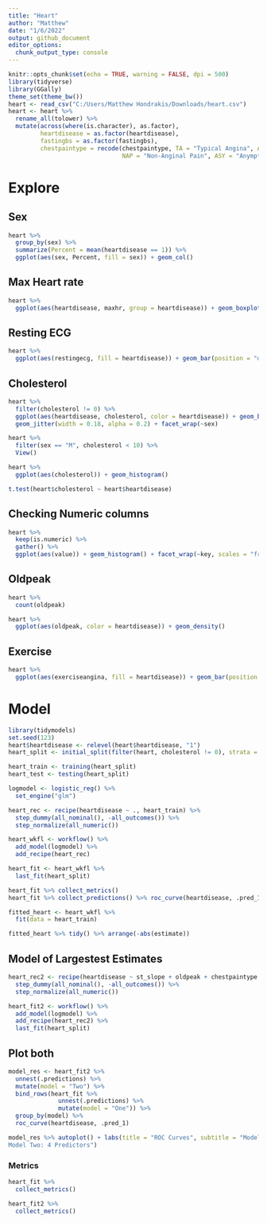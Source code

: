 ```yaml
---
title: "Heart"
author: "Matthew"
date: "1/6/2022"
output: github_document
editor_options:
  chunk_output_type: console
---
```


```r
knitr::opts_chunk$set(echo = TRUE, warning = FALSE, dpi = 500)
library(tidyverse)
library(GGally)
theme_set(theme_bw())
heart <- read_csv("C:/Users/Matthew Hondrakis/Downloads/heart.csv")
heart <- heart %>%
  rename_all(tolower) %>%
  mutate(across(where(is.character), as.factor),
         heartdisease = as.factor(heartdisease),
         fastingbs = as.factor(fastingbs),
         chestpaintype = recode(chestpaintype, TA = "Typical Angina", ATA = "Atypical Angina", 
                                NAP = "Non-Anginal Pain", ASY = "Anymptomatic"))
```

# Explore

## Sex
```r
heart %>%
  group_by(sex) %>%
  summarize(Percent = mean(heartdisease == 1)) %>%
  ggplot(aes(sex, Percent, fill = sex)) + geom_col()
```

## Max Heart rate
```r
heart %>%
  ggplot(aes(heartdisease, maxhr, group = heartdisease)) + geom_boxplot()
```

## Resting ECG
```r
heart %>%
  ggplot(aes(restingecg, fill = heartdisease)) + geom_bar(position = "dodge")

```

## Cholesterol 
```r
heart %>%
  filter(cholesterol != 0) %>%
  ggplot(aes(heartdisease, cholesterol, color = heartdisease)) + geom_boxplot() + 
  geom_jitter(width = 0.18, alpha = 0.2) + facet_wrap(~sex)

heart %>%
  filter(sex == "M", cholesterol < 10) %>%
  View()

heart %>%
  ggplot(aes(cholesterol)) + geom_histogram()

t.test(heart$cholesterol ~ heart$heartdisease)
```

## Checking Numeric columns
```r
heart %>%
  keep(is.numeric) %>%
  gather() %>%
  ggplot(aes(value)) + geom_histogram() + facet_wrap(~key, scales = "free")
```

## Oldpeak
```r
heart %>%
  count(oldpeak)

heart %>%
  ggplot(aes(oldpeak, color = heartdisease)) + geom_density()
```

## Exercise
```r
heart %>%
  ggplot(aes(exerciseangina, fill = heartdisease)) + geom_bar(position = "dodge") + scale_fill_hue(direction = -1)
```


# Model
```r
library(tidymodels)
set.seed(123)
heart$heartdisease <- relevel(heart$heartdisease, "1")
heart_split <- initial_split(filter(heart, cholesterol != 0), strata = heartdisease)

heart_train <- training(heart_split)
heart_test <- testing(heart_split)

logmodel <- logistic_reg() %>%
  set_engine("glm")

heart_rec <- recipe(heartdisease ~ ., heart_train) %>%
  step_dummy(all_nominal(), -all_outcomes()) %>%
  step_normalize(all_numeric())

heart_wkfl <- workflow() %>%
  add_model(logmodel) %>%
  add_recipe(heart_rec)

heart_fit <- heart_wkfl %>%
  last_fit(heart_split)

heart_fit %>% collect_metrics()
heart_fit %>% collect_predictions() %>% roc_curve(heartdisease, .pred_1) %>% autoplot()

fitted_heart <- heart_wkfl %>%
  fit(data = heart_train)

fitted_heart %>% tidy() %>% arrange(-abs(estimate))

```

## Model of Largestest Estimates
```r
heart_rec2 <- recipe(heartdisease ~ st_slope + oldpeak + chestpaintype + sex, heart_train) %>%
  step_dummy(all_nominal(), -all_outcomes()) %>%
  step_normalize(all_numeric())

heart_fit2 <- workflow() %>%
  add_model(logmodel) %>%
  add_recipe(heart_rec2) %>%
  last_fit(heart_split)


```

## Plot both
```r
model_res <- heart_fit2 %>%
  unnest(.predictions) %>%
  mutate(model = "Two") %>%
  bind_rows(heart_fit %>%
              unnest(.predictions) %>%
              mutate(model = "One")) %>%
  group_by(model) %>%
  roc_curve(heartdisease, .pred_1)

model_res %>% autoplot() + labs(title = "ROC Curves", subtitle = "Model One: 11 Predictors
Model Two: 4 Predictors")

```

### Metrics
```r
heart_fit %>%
  collect_metrics()

heart_fit2 %>%
  collect_metrics()
```



